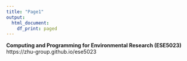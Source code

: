 ---
title: "Page1"
output:
  html_document:
    df_print: paged
---

**Computing and Programming for Environmental Research (ESE5023)**  
https://zhu-group.github.io/ese5023  

